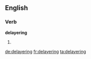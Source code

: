 ==English==

===Verb===
'''delayering'''
# {{present participle of|delayer}}

[[de:delayering]]
[[fr:delayering]]
[[ta:delayering]]
